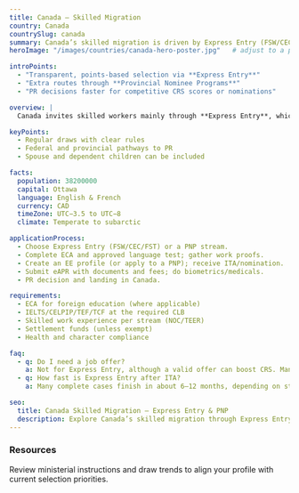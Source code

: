 ```yaml
---
title: Canada — Skilled Migration
country: Canada
countrySlug: canada
summary: Canada’s skilled migration is driven by Express Entry (FSW/CEC/FST) and Provincial Nominee Programs (PNP).
heroImage: "/images/countries/canada-hero-poster.jpg"   # adjust to a path you have; fallback will be used if missing

introPoints:
  - "Transparent, points-based selection via **Express Entry**"
  - "Extra routes through **Provincial Nominee Programs**"
  - "PR decisions faster for competitive CRS scores or nominations"

overview: |
  Canada invites skilled workers mainly through **Express Entry**, which manages the **Federal Skilled Worker (FSW)**, **Canadian Experience Class (CEC)** and **Federal Skilled Trades (FST)** programs. Profiles are ranked with the **Comprehensive Ranking System (CRS)**; top candidates receive an **Invitation to Apply (ITA)** for permanent residence. Provinces and territories also run **PNPs** targeting in-demand skills and granting nominations that boost CRS.

keyPoints:
  - Regular draws with clear rules
  - Federal and provincial pathways to PR
  - Spouse and dependent children can be included

facts:
  population: 38200000
  capital: Ottawa
  language: English & French
  currency: CAD
  timeZone: UTC−3.5 to UTC−8
  climate: Temperate to subarctic

applicationProcess:
  - Choose Express Entry (FSW/CEC/FST) or a PNP stream.
  - Complete ECA and approved language test; gather work proofs.
  - Create an EE profile (or apply to a PNP); receive ITA/nomination.
  - Submit eAPR with documents and fees; do biometrics/medicals.
  - PR decision and landing in Canada.

requirements:
  - ECA for foreign education (where applicable)
  - IELTS/CELPIP/TEF/TCF at the required CLB
  - Skilled work experience per stream (NOC/TEER)
  - Settlement funds (unless exempt)
  - Health and character compliance

faq:
  - q: Do I need a job offer?
    a: Not for Express Entry, although a valid offer can boost CRS. Many PNP streams do require employer support.
  - q: How fast is Express Entry after ITA?
    a: Many complete cases finish in about 6–12 months, depending on stream and caseload.

seo:
  title: Canada Skilled Migration – Express Entry & PNP
  description: Explore Canada’s skilled migration through Express Entry and Provincial Nominee Programs. Steps, requirements and timelines.
---
```

### Resources
Review ministerial instructions and draw trends to align your profile with current selection priorities.
